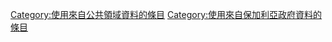 [[Category:使用來自公共領域資料的條目|Category:使用來自公共領域資料的條目]]
[[Category:使用來自保加利亞政府資料的條目|Category:使用來自保加利亞政府資料的條目]]